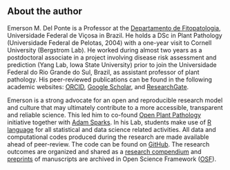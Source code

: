 ## About the author {.unnumbered}

Emerson M. Del Ponte is a Professor at the [Departamento de Fitopatologia](http://www.dfp.ufv.br/graduate/faculty/), Universidade Federal de Viçosa in Brazil. He holds a DSc in Plant Pathology (Universidade Federal de Pelotas, 2004) with a one-year visit to Cornell University (Bergstrom Lab). He worked during almost two years as a postdoctoral associate in a project involving disease risk assessment and prediction (Yang Lab, Iowa State University) prior to join the Universidade Federal do Rio Grande do Sul, Brazil, as assistant professor of plant pathology. His peer-reviewed publications can be found in the following academic websites: [ORCID](https://orcid.org/0000-0003-4398-409X), [Google Scholar](https://scholar.google.com.br/citations?user=LgNDabAAAAAJ&hl=en), and [ResearchGate](https://www.researchgate.net/profile/Emerson-Del-Ponte/research).

Emerson is a strong advocate for an open and reproducible research model and culture that may ultimately contribute to a more accessible, transparent and reliable science. This led him to co-found [Open Plant Pathology](http://www.openplantpathology.org/) initiative together with [Adam Sparks](http://adamhsparks.netlify.app/). In his Lab, students make use of [R language](https://www.r-project.org/) for all statistical and data science related activities. All data and computational codes produced during the research are made available ahead of peer-review. The code can be found on [GitHub](https://github.com/emdelponte). The research outcomes are organized and shared as a [research compendium](https://research-compendium.science/) and [preprints](https://publicationethics.org/resources/discussion-documents/preprints) of manuscripts are archived in Open Science Framework ([OSF](https://osf.io/jb6yd)).
